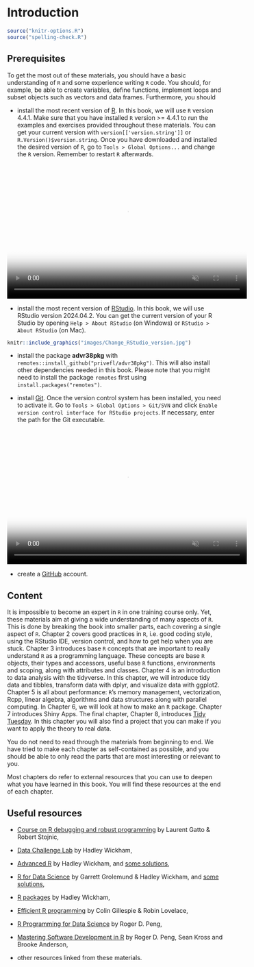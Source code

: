 # Introduction

```r
source("knitr-options.R")
source("spelling-check.R")
```

## Prerequisites {.unnumbered}

To get the most out of these materials, you should have a basic understanding of `R` and some experience writing `R` code. You should, for example, be able to create variables, define functions, implement loops and subset objects such as vectors and data frames. 
Furthermore, you should

- install the most recent version of [R](https://www.r-project.org/). In this book, we will use `R` version 4.4.1. Make sure that you have installed `R` version >= 4.4.1 to run the examples and exercises provided throughout these materials. You can get your current version with `version[['version.string']]` or `R.Version()$version.string`.
Once you have downloaded and installed the desired version of `R`, go to `Tools > Global Options...` and change the `R` version. Remember to restart `R` afterwards.

<center>
<video width="560" height="315" autoplay loop muted preload="true" poster="images/Change_R_version.jpg"> 
<source src="Clips/Change_R_version.mp4" type="video/mp4">
Your browser does not support the video tag.
</video>
</center>

- install the most recent version of [RStudio](https://www.rstudio.com/products/rstudio/download/#download). In this book, we will use RStudio version 2024.04.2. You can get the current version of your R Studio by opening `Help > About RStudio` (on Windows) or `RStudio > About RStudio` (on Mac).   
```r
knitr::include_graphics("images/Change_RStudio_version.jpg")
```

- install the package **advr38pkg** with `remotes::install_github("privefl/advr38pkg")`. This will also install other dependencies needed in this book. Please note that you might need to install the package `remotes` first using `install.packages("remotes")`.

- install [Git](https://git-scm.com/downloads). Once the version control system has been installed, you need to activate it. Go to `Tools > Global Options > Git/SVN` and click `Enable version control interface for RStudio projects`. If necessary, enter the path for the Git executable. 

<center>
<video width="560" height="315" autoplay loop muted preload="true" poster="images/Activate_git.jpg"> 
<source src="Clips/Activate_git.mp4" type="video/mp4">
Your browser does not support the video tag.
</video>
</center>

- create a [GitHub](https://github.com/) account.

## Content {.unnumbered}

It is impossible to become an expert in `R` in one training course only. Yet, these materials aim at giving a wide understanding of many aspects of `R`. This is done by breaking the book into smaller parts, each covering a single aspect of `R`. Chapter 2 covers good practices in `R`, i.e. good coding style, using the RStudio IDE, version control, and how to get help when you are stuck. Chapter 3 introduces base `R` concepts that are important to really understand `R` as a programming language. These concepts are base `R` objects, their types and accessors, useful base `R` functions, environments and scoping, along with attributes and classes. Chapter 4 is an introduction to data analysis with the tidyverse. In this chapter, we will introduce tidy data and tibbles, transform data with dplyr, and visualize data with ggplot2. Chapter 5 is all about performance: `R`'s memory management, vectorization, Rcpp, linear algebra, algorithms and data structures along with parallel computing. In Chapter 6, we will look at how to make an `R` package. Chapter 7 introduces Shiny Apps. The final chapter, Chapter 8, introduces [Tidy Tuesday](https://github.com/rfordatascience/tidytuesday/blob/master/README.md). In this chapter you will also find a project that you can make if you want to apply the theory to real data.

You do not need to read through the materials from beginning to end. We have tried to make each chapter as self-contained as possible, and you should be able to only read the parts that are most interesting or relevant to you. 

Most chapters do refer to external resources that you can use to deepen what you have learned in this book. You will find these resources at the end of each chapter.


## Useful resources {.unnumbered}

- [Course on R debugging and robust programming](https://github.com/lgatto/2016-02-25-adv-programming-EMBL) by Laurent Gatto & Robert Stojnic,

- [Data Challenge Lab](https://dcl-2017-04.github.io/curriculum/upcoming.html) by Hadley Wickham,

- [Advanced R](http://adv-r.had.co.nz/) by Hadley Wickham, and [some solutions](https://bookdown.org/Tazinho/Advanced-R-Solutions/),

- [R for Data Science](http://r4ds.had.co.nz/index.html) by Garrett Grolemund & Hadley Wickham, and [some solutions](https://jrnold.github.io/r4ds-exercise-solutions/),

- [R packages](http://r-pkgs.had.co.nz/) by Hadley Wickham,

- [Efficient R programming](https://bookdown.org/csgillespie/efficientR/) by Colin Gillespie & Robin Lovelace,

- [R Programming for Data Science](https://bookdown.org/rdpeng/rprogdatascience/) by Roger D. Peng,

- [Mastering Software Development in R](https://bookdown.org/rdpeng/RProgDA/) by Roger D. Peng, Sean Kross and Brooke Anderson,

- other resources linked from these materials.


